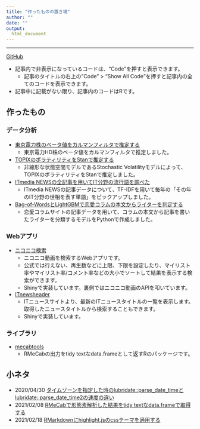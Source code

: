 ---
title: "作ったものの置き場"
author: ""
date: ""
output: 
  html_document
---

---

[GitHub](https://github.com/suzuna)

- 記事内で非表示になっているコードは、"Code"を押すと表示できます。
  - 記事のタイトルの右上の"Code" > "Show All Code"を押すと記事内の全てのコードを表示できます。
- 記事中に記載がない限り、記事内のコードはRです。

## 作ったもの

### データ分析

- [東京電力株のベータ値をカルマンフィルタで推定する](./posts/20220130_beta_tepco.html)
  - 東京電力HD株のベータ値をカルマンフィルタで推定しました。
  
- [TOPIXのボラティリティをStanで推定する](./posts/20220201_svmodel.html)
  - 非線形な状態空間モデルであるStochastic Volatilityモデルによって、TOPIXのボラティリティをStanで推定しました。

- [ITmedia NEWSの全記事を用いてIT分野の流行語を調べた](./posts/20210912_ITmedia_news_analysis.html)
  - ITmedia NEWSの記事データについて、TF-IDFを用いて毎年の「その年のIT分野の世相を表す単語」をピックアップしました。
  
- [Bag-of-WordsとLightGBMで恋愛コラムの本文からライターを判定する](https://github.com/suzuna/analysis_report/blob/master/posts/20220208_classify_report.ipynb)
  - 恋愛コラムサイトの記事データを用いて、コラムの本文から記事を書いたライターを分類するモデルをPythonで作成しました。

### Webアプリ

- [ニコニコ検索](https://github.com/suzuna/niconico-search)
  - ニコニコ動画を検索するWebアプリです。
  - 公式では行えない、再生数などに上限、下限を設定したり、マイリスト率やマイリスト率/コメント率などの大小でソートして結果を表示する検索ができます。
  - Shinyで実装しています。裏側ではニコニコ動画のAPIを叩いています。
- [ITnewsheader](https://github.com/suzuna/itnewsheader)
  - ITニュースサイトより、最新のITニュースタイトルの一覧を表示します。取得したニュースタイトルから検索することもできます。
  - Shinyで実装しています。
  
### ライブラリ
- [mecabtools](https://github.com/suzuna/mecabtools)
  - RMeCabの出力をtidy textなdata.frameとして返すRのパッケージです。

## 小ネタ

- 2020/04/30 [タイムゾーンを指定した時のlubridate::parse_date_timeとlubridate::parse_date_time2の速度の違い](./posts/20200430_parse_date_time.html)
- 2021/02/08 [RMeCabで形態素解析した結果をtidy textなdata.frameで取得する](./posts/20210208_rmecab_tidy_text_result.html)
- 2021/02/18 [RMarkdownにhighlight.jsのcssテーマを適用する](./posts/20210218_rmarkdown_highlightjs_css.html)
